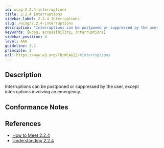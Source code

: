 ```yaml
---
id: wcag-2.2.4-interruptions
title: 2.2.4 Interruptions
sidebar_label: 2.2.4 Interruptions
slug: /wcag/2.2.4-interruptions
description: "Interruptions can be postponed or suppressed by the user, except interruptions involving an emergency."
keywords: [wcag, accessibility, interruptions]
sidebar_position: 4
level: AAA
guideline: 2.2
principle: 2
url: https://www.w3.org/TR/WCAG22/#interruptions
---
```


## Description

Interruptions can be postponed or suppressed by the user, except interruptions involving an emergency.

## Conformance Notes

<Project name="ads">
</Project>

<Project name="scix">
  <Support/>
</Project>

## References

- [How to Meet 2.2.4](https://www.w3.org/WAI/WCAG22/quickref/#interruptions)
- [Understanding 2.2.4](https://www.w3.org/WAI/WCAG22/Understanding/interruptions.html)
